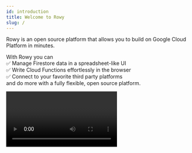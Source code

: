 ```yaml
---
id: introduction
title: Welcome to Rowy
slug: /
---
```



Rowy is an open source platform that allows you to build on Google Cloud
Platform in minutes.

With Rowy you can  
✅ Manage Firestore data in a spreadsheet-like UI  
✅ Write Cloud Functions effortlessly in the browser  
✅ Connect to your favorite third party platforms  
and do more with a fully flexible, open source platform.

<Video url="https://www.youtube.com/watch?v=SKF31EN9CEA" playsinline />

### Live Demo

💥 Check out the **[live demo](https://demo.rowy.io/)** of Rowy 💥

### Quick Deploy

Set up Rowy on your Google Cloud Platform or Firebase project with this
one-click deploy button.

[![Run on Google Cloud](https://deploy.cloud.run/button.svg)](https://deploy.cloud.run/?git_repo=https://github.com/rowyio/rowyRun.git)

Or you can read the [full installation guide](./setup/install).

## Join our community

We would love to connect and hear what you think!

[![Discord](https://img.shields.io/discord/853498675484819476?color=%234200FF&label=Discord&logo=discord&logoColor=%23FFFFFF&style=for-the-badge)](https://discord.gg/B8yAD5PDX4)
[![Twitter @rowyio](https://img.shields.io/badge/Twitter-%40rowyio-%231d9bf0?logo=twitter&logoColor=%23fff&style=for-the-badge)](https://twitter.com/rowyio)

You can also email us at [hello@rowy.io](mailto:hello@rowy.io)
